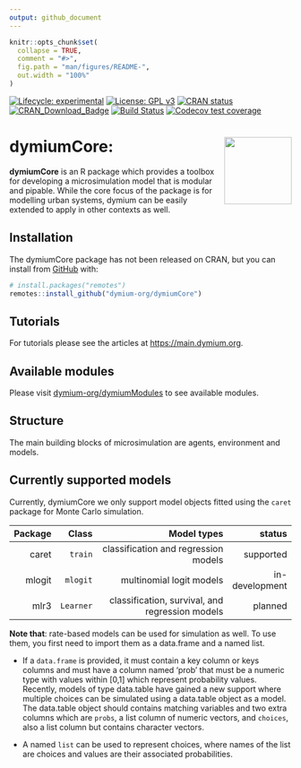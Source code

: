 ```yaml
---
output: github_document
---
```


<!-- README.md is generated from README.Rmd. Please edit that file -->

```r
knitr::opts_chunk$set(
  collapse = TRUE,
  comment = "#>",
  fig.path = "man/figures/README-",
  out.width = "100%"
)
```
<!-- badges: start -->
[![Lifecycle: experimental](https://img.shields.io/badge/lifecycle-experimental-orange.svg)](https://www.tidyverse.org/lifecycle/#experimental)
[![License: GPL v3](https://img.shields.io/badge/License-GPL%20v3-blue.svg)](https://www.gnu.org/licenses/gpl-3.0)
[![CRAN status](https://www.r-pkg.org/badges/version/dymiumCore)](https://CRAN.R-project.org/package=dymiumCore)
[![CRAN_Download_Badge](http://cranlogs.r-pkg.org/badges/dymiumCore)](https://CRAN.R-project.org/package=dymiumCore)
[![Build Status](https://travis-ci.org/dymium-org/dymiumCore.svg?branch=master)](https://travis-ci.org/dymium-org/dymiumCore)
[![Codecov test coverage](https://codecov.io/gh/dymium-org/dymiumCore/branch/master/graph/badge.svg)](https://codecov.io/gh/dymium-org/dymiumCore?branch=master)
<!-- badges: end -->

# dymiumCore: <img src="man/figures/logo.png" align="right" alt="" width="120" />

**dymiumCore** is an R package which provides a toolbox for developing a microsimulation model that is modular and pipable. While the core focus of the package is for modelling urban systems, dymium can be easily extended to apply in other contexts as well.

## Installation

The dymiumCore package has not been released on CRAN, but you can install from [GitHub](https://github.com/) with:

``` r
# install.packages("remotes")
remotes::install_github("dymium-org/dymiumCore")
```

## Tutorials

For tutorials please see the articles at [https://main.dymium.org](https://main.dymium.org).

## Available modules

Please visit [dymium-org/dymiumModules](https://github.com/dymium-org/dymiumModules) to see available modules.

## Structure

The main building blocks of microsimulation are agents, environment and models.

## Currently supported models

Currently, dymiumCore we only support model objects fitted using the `caret` package
for Monte Carlo simulation.

| Package |     Class |                                     Model types |         status |
| ------: | --------: | ----------------------------------------------: | -------------: |
|   caret |   `train` |            classification and regression models |      supported |
|  mlogit |  `mlogit` |                        multinomial logit models | in-development |
|    mlr3 | `Learner` | classification, survival, and regression models |        planned |

__Note that__: rate-based models can be used for simulation as well. To use them,
you first need to import them as  a data.frame and a named list.

- If a `data.frame` is provided, it must contain a key column or keys columns and
must have a column named 'prob' that must be a numeric type with values within [0,1]
which represent probability values. Recently, models of type data.table have gained 
a new support where multiple choices can be simulated using a data.table object
as a model. The data.table object should contains matching variables and two extra
columns which are `probs`, a list column of numeric vectors, and `choices`, also 
a list column but contains character vectors.

- A named `list` can be used to represent choices, where names of the list are 
choices and values are their associated probabilities. 
